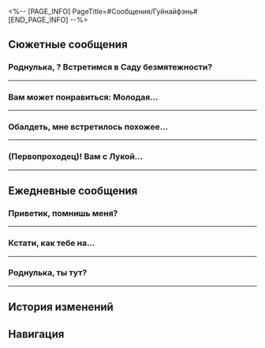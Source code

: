 <%-- [PAGE_INFO]
PageTitle=#Сообщения/Гуйнайфэнь#
[END_PAGE_INFO] --%>
{{Сообщение Инфобокс
|id          = 1210
|Изображение = Персонаж Гуйнайфэнь Иконка.png
|Тип         = Персонаж
|Отправитель = Гуйнайфэнь
|ПодписьСоо  = Не создавай проблем, не бойся, не лезь на рожон
|Фракция     = Лофу Сяньчжоу
}}

==Сюжетные сообщения==
===Роднулька, {{MC|ж=занята|м=занят}}? Встретимся в Саду безмятежности?===
{{Сообщения
|условие_получения = 
|текст =
:'''Гуйнайфэнь:''' Роднулька, {{MC|ж=занята|м=занят}}? Встретимся в Саду безмятежности?
:{Выбор} Тебе уже лучше?
::'''(Первопроходец):''' Что там опять делать? Кстати, тебе уже лучше?
::'''Гуйнайфэнь:''' Ой, спасибо за заботу, роднулька! Работяге вроде меня без крепкого здоровья никак...
::'''Гуйнайфэнь:''' Меня осмотрели целители из Комиссии по алхимии. Я в полном порядке, не считая лёгкого испуга и парочки синяков!
:{Выбор} Это точно ты?
::'''(Первопроходец):''' Разве Гуйнайфэнь сейчас не полагается быть в лечебнице? Гадкий хелиоби! Даже не думай, что сможешь одурачить меня снова!
::'''Гуйнайфэнь:''' Да брось, доверять людям нужно.
::'''Гуйнайфэнь:''' Меня осмотрели целители из Комиссии по алхимии. Я в полном порядке, не считая лёгкого испуга и парочки синяков!
:{Выбор} Опять в Сад безмятежности?
::'''(Первопроходец):''' Тебе мало того кавардака, что ты устроила в Саду безмятежности?
::'''Гуйнайфэнь:''' И я дико извиняюсь за все причинённые неудобства.
::'''Гуйнайфэнь:''' Но мне вправду нужна твоя помощь.
:'''Гуйнайфэнь:''' Вообще-то, Ханья лично пригласила нас на встречу.
:'''Гуйнайфэнь:''' Просто приходи в Сад безмятежности, там и поговорим. Лень печатать.
;{Принятая миссия: Встреча в Саду безмятежности I}
}}
----

===Вам может понравиться: Молодая...===
{{Сообщения
|условие_получения = 
|текст =
:'''Гуйнайфэнь:''' Вам может понравиться:<br />Молодая девушка случайно забрела в опасный заброшенный сад, где на неё напали привидения! #привидения<br />В заброшенном саду скрываются привидения, повсюду полно опасностей! #привидения #жесть<br />Прямая трансляция: Сверхъестественные тайны! Две девочки случайно забрели в сад, где на них напали привидения! Одна побледнела, а другая потеряла сознание! Не подходит для просмотра лицам моложе 200 лет!<br />Комбо: Сверхъестественного становится всё больше, а в саду скрываются шокирующие тайны!
:'''Гуйнайфэнь:''' [[Файл:Сообщение Guinaifen Crepescule.png|256px]]
:'''Гуйнайфэнь:''' Если хотите узнать больше о привидениях Сяньчжоу, ставьте лайки и подписывайтесь на Гуйнайфэнь, чтобы получать больше интересного контента.
:{Выбор} Как мне посмотреть?
::'''(Первопроходец):''' Срочно! Где мне посмотреть?
:{Выбор} Что это? Ты кто?
::'''(Первопроходец):''' Почему мне постоянно отправляют странную рекламу?
:{Выбор} Привидений не существует.
::'''(Первопроходец):''' Очередной развод, где «привидениями» окажутся искажения магнитного поля или кто-нибудь переодетый.
::'''Гуйнайфэнь:''' Всё по-настоящему! Никакой это не развод!
:'''Гуйнайфэнь:''' Ха, кажется, тебе интересно.
:'''Гуйнайфэнь:''' Я ещё не отредактировала стрим, поэтому пока не могу прислать ссылку.
:'''Гуйнайфэнь:''' Если тебе правда интересно, найди меня.
:{Выбор} Очень интересно.
::'''(Первопроходец):''' Мне очень интересно. Никуда не уходи, я скоро буду.
::'''Гуйнайфэнь:''' Хорошо, поторопись. Я постараюсь удовлетворить твоё любопытство!
:{Выбор} Совсем не интересно.
::'''(Первопроходец):''' Вообще-то, мне не очень интересно.
::'''Гуйнайфэнь:''' Точно?
::'''Гуйнайфэнь:''' Подумай хорошенько и ответь ещё раз~ Только ты {{MC|ж=ответила|м=ответил}} на мою рассылку...
::'''Гуйнайфэнь:''' Хочешь, покажу тебе свой стрим с привидениями до монтажа?
:{Выбор} Это новый развод?
::'''(Первопроходец):''' Ха, да это очередной развод.
::'''(Первопроходец):''' Похоже, ты скажешь всё, что угодно, лишь бы одурачить. Хочешь получить деньги или бесплатную рабочую силу?
::'''Гуйнайфэнь:''' Хочешь, покажу тебе свой стрим с привидениями до монтажа?
:'''Гуйнайфэнь:''' Я в Переулке ауруматонов. Если заметишь рыжую иноземку, то это я!
;{Принятая миссия: Прогулка по саду и прерванный сон}
}}
----

===Обалдеть, мне встретилось похожее...===
{{Сообщения
|условие_получения = 
|текст =
:{Выбор} (Отправить фото Гуйнайфэнь)
:'''(Первопроходец):''' Обалдеть, мне встретилось похожее на тебя маленькое создание.
:'''(Первопроходец):''' [[Файл:Сообщение Гуйнайфэнь 31.png|256px]]
:'''Гуйнайфэнь:''' И правда похоже!
:'''Гуйнайфэнь:''' Откуда у тебя такая милота?
:'''Гуйнайфэнь:''' Принеси её на Лофу, мы с Сушан вместе полюбуемся.
:'''Гуйнайфэнь:''' Ох, ну до чего же сладкий пирожочек! Так и хочется пожмакать!
:{Выбор} Спокойнее.
::'''(Первопроходец):''' ...
::'''(Первопроходец):''' Спокойнее, это не кошка. Вдруг она опасна.
:{Выбор} Она не хочет.
::'''(Первопроходец):''' Ну хватит уже. У неё есть сознание, и она никуда не хочет ехать, ей и на космической станции хорошо.
:'''Гуйнайфэнь:''' Если получится, то я сама приеду. Стрим сам себя не проведёт!
}}
----

===(Первопроходец)! Вам с Лукой...===
{{Сообщения
|условие_получения = 
|текст =
:'''Гуйнайфэнь:''' (Первопроходец)! Вам с Лукой следует быть начеку!
:{Выбор} В чём дело? Не пугай меня...
::'''(Первопроходец):''' В чём дело?
::'''Гуйнайфэнь:''' Я видела в сети кое-какие новости. Я обязана вам рассказать.
:{Выбор} Хочешь отомстить за Сушан?
::'''(Первопроходец):''' Малышка Гуй, так хочешь отомстить за свою Шаншан?
::'''Гуйнайфэнь:''' Я знаю, что Шаншан незаслуженно проиграла! Но... Я не готова участвовать в Церемонии боевых искусств...
::'''Гуйнайфэнь:''' Постой, мы отошли от темы. Я хочу вас предупредить.
:'''Гуйнайфэнь:''' В сети о Луке ходят гадкие сплетни и комментарии.
:'''Гуйнайфэнь:''' Пользователи утверждают, что он принял взятку у КММ и строит козни местным сяньчжоуским участникам!
:'''Гуйнайфэнь:''' Они заявляют, что вы оскорбляете честь народа Сяньчжоу, называют вас прихвостнями КММ... а некоторые даже грозятся нанять умельцев, которые вас проучат...
:'''Гуйнайфэнь:''' В общем, какие гадости только не пишут.
:{Выбор} Это же интернет.
::'''(Первопроходец):''' Ничего необычного. Мы даже не знаем, действительно ли это пишут настоящие пользователи.
::'''Гуйнайфэнь:''' Да, но всё же тебе следует напомнить Луке, чтобы он сохранял положительный настрой и не позволял сплетням сказываться на его успехе.
:{Выбор} Не верь им, верь мне.
::'''(Первопроходец):''' Мы не сможем переубедить других, но ты-то им не верь.
::'''Гуйнайфэнь:''' Конечно же, я им не верю! Чего я только не повидала в сети за всё время.
::'''Гуйнайфэнь:''' Я лишь надеюсь, что Лука сможет сохранить положительный настрой и не позволит слухам отразиться на своём успехе.
:'''Гуйнайфэнь:''' Это ведь он укреплял надежду Шаншан на победу, продолжая неустанно сражаться. Я надеюсь, что он сможет победить в турнире!
:{Выбор} Спасибо за поддержку!
:'''(Первопроходец):''' Я передам ему твои пожелания. До встречи.
}}
----

==Ежедневные сообщения==
===Приветик, помнишь меня?===
{{Сообщения|текст =
:'''Гуйнайфэнь:''' Приветик, помнишь меня?
:{Выбор} Конечно!
::'''(Первопроходец):''' Конечно! Малышка Гуй!
::'''Гуйнайфэнь:''' Ну вот, даже ты теперь меня так называешь.
:{Выбор} Кто ты?
::'''(Первопроходец):''' Прости, столько новых знакомств в последнее время... Кто ты?
::'''Гуйнайфэнь:''' А вот это сейчас обидно было! Я думала, что меня невозможно забыть...
::'''Гуйнайфэнь:''' «Эфирные войны»! Межзвёздный фестиваль-турнир! Гуйнайфэнь! Припоминаешь?
:{Выбор} Мне чай не нужен.
::'''(Первопроходец):''' Спасибо, но мне не нужен чай, и страховка не нужна, да и вообще всё у меня есть.
::'''Гуйнайфэнь:''' Ох
::'''Гуйнайфэнь:''' Ты вообще о чём?..
::'''Гуйнайфэнь:''' «Эфирные войны»! Межзвёздный фестиваль-турнир! Гуйнайфэнь! Припоминаешь?
:'''Гуйнайфэнь:''' Друзья познаются в сражении. Так что мы теперь друзья.
:'''Гуйнайфэнь:''' Забыла спросить, а ты откуда вообще?
:{Выбор} Я с экспресса.
::'''(Первопроходец):''' Я {{MC|м=Безымянный|ж=Безымянная}} со Звёздного экспресса.
::'''Гуйнайфэнь:''' Даже Безымянные откуда-то появляются.
::'''Гуйнайфэнь:''' Не страшно, если не хочешь говорить. Все мы чужаки в чужой стране.
:{Выбор} Мой дом везде.
::'''(Первопроходец):''' Мой дом везде.
::'''Гуйнайфэнь:''' Даже те, у кого дом везде, откуда-то появляются.
::'''Гуйнайфэнь:''' Не страшно, если не хочешь говорить. Все мы чужаки в чужой стране.
:{Выбор} Не помню.
::'''(Первопроходец):''' Не помню, откуда я, если честно.
::'''Гуйнайфэнь:''' Ох
::'''Гуйнайфэнь:''' Не стоило мне спрашивать, прости.
:'''Гуйнайфэнь:''' Эх, а мой дом давно разрушен Легионом, так что у меня нет дома.
:'''Гуйнайфэнь:''' Тогда, получается, мы с тобой иномирцы, для которых дом - Сяньчжоу.
:'''Гуйнайфэнь:''' Если тебе понадобится помощь, или что-то будет непонятно, смело обращайся ко мне.
:'''Гуйнайфэнь:''' Обычно я нахожусь в Переулке ауруматонов, работаю уличной артисткой, иногда провожу стримы.
:{Выбор} Зови, если нужна будет помощь.
:'''(Первопроходец):''' Зови, если тебе нужно будет уладить какую-то проблему, или на плохих ребят нарвёшься.
:'''(Первопроходец):''' Я {{MC|ж=сильная|м=сильный}}.
:'''Гуйнайфэнь:''' Хорошо! {{MC|ж=Надёжная подруга|м=Надёжный друг}}!
:'''Гуйнайфэнь:''' Как-нибудь сыграем ещё!
}}
----

===Кстати, как тебе на...===
{{Сообщения|текст =
:'''Гуйнайфэнь:''' Кстати, как тебе на Сяньчжоу? Есть какие-нибудь проблемы?
:{Выбор} Всё хорошо.
::'''(Первопроходец):''' Да нет, всё хорошо.
::'''Гуйнайфэнь:''' Ну и здорово, я рада за тебя.
:{Выбор} Была парочка.
::'''(Первопроходец):''' Ну, если честно, была пара затруднений.
::'''Гуйнайфэнь:''' Прекрасно тебя понимаю, со мной тоже бывало.
:{Выбор} Я здесь ненадолго.
::'''(Первопроходец):''' Да как-то без разницы, я здесь всё равно не навсегда.
::'''Гуйнайфэнь:''' Дело-то не совсем в этом...
::'''Гуйнайфэнь:''' Это так, может, ты и не навсегда, но вы, Безымянные, всё равно будете часто приезжать сюда по делам.
:'''Гуйнайфэнь:''' Это не проблема, конечно. Просто воспоминания нахлынули.
:'''Гуйнайфэнь:''' Я была совсем малышкой, когда впервые оказалась на Сяньчжоу.
:'''Гуйнайфэнь:''' Вокруг всё было незнакомым, я ничего не знала о местной культуре.
:'''Гуйнайфэнь:''' Вспоминая страхи и тревоги того времени, я подумала о тебе.
:'''Гуйнайфэнь:''' Переживаю, что ты испытываешь подобное.
:{Выбор} Спасибо за заботу.
::'''(Первопроходец):''' Спасибо за заботу, малышка Гуй. Я уже {{MC|ж=привыкла|м=привык}} к такому.
::'''Гуйнайфэнь:''' Ну да, ты {{MC|ж=пережила|м=пережил}} куда больше, чем я.
:{Выбор} У меня сердце кровью обливается.
::'''(Первопроходец):''' Ты столько пережила, просто сердце кровью обливается.
::'''Гуйнайфэнь:''' За меня не переживай. Лучше о себе подумай. Я серьёзно, не забывай отдыхать, сколько бы ни было у тебя работы.
:'''Гуйнайфэнь:''' И опять-таки
:'''Гуйнайфэнь:''' Если понадобится помощь, ты всегда можешь обратиться ко мне~
:'''Гуйнайфэнь:''' И даже если у меня ничего не получится, мы можем рассчитывать на поддержку наших друзей из Облачных Рыцарей и Комиссии десяти владык!
:'''Гуйнайфэнь:''' Хе-хе!
}}
----

===Роднулька, ты тут?===
{{Сообщения|текст =
:'''Гуйнайфэнь:''' Роднулька, ты тут?
:'''Гуйнайфэнь:''' Мне нужны идеи для стримов!
:{Выбор} Что за идеи?
::'''(Первопроходец):''' Тут, ага
::'''(Первопроходец):''' Что за идеи?
::'''Гуйнайфэнь:''' Если тебе не сложно, конечно.
::'''Гуйнайфэнь:''' Просто хочу узнать твоё мнение как человека со стороны.
:{Выбор} Не {{MC|ж=уверена|м=уверен}}, что смогу помочь...
::'''(Первопроходец):''' Не разбираюсь в стримах и не {{MC|ж=уверена|м=уверен}}, что смогу помочь.
::'''Гуйнайфэнь:''' Не беда, мне лишь нужна другая точка зрения.
::'''Гуйнайфэнь:''' Я уже так долго веду трансляции, что топчусь на одном месте - сложно придумать что-то новое, поэтому мне нужна помощь.
::'''Гуйнайфэнь:''' Расширить кругозор, так сказать.
:'''Гуйнайфэнь:''' Вроде бы в последнее время стало модно «монетизировать знания». И вот мне бы тоже хотелось внедрить обучение в стримы.
:'''Гуйнайфэнь:''' Только какими знаниями мне делиться? Даже не знаю...
:'''Гуйнайфэнь:''' Я пытаюсь придумать что-то интересное, но чему никто на Лофу ещё не обучает.
:'''Гуйнайфэнь:''' Но в голову ничего не приходит.
:{Выбор} Обучай культуре Сяньчжоу.
::'''(Первопроходец):''' Может, будешь обучать культуре Сяньчжоу?
::'''Гуйнайфэнь:''' Ну, я разбираюсь в культуре, конечно, но я всё же иномирка.
::'''Гуйнайфэнь:''' Об этом и так уже рассказывает немало профессоров из академии, так что не думаю, что смогу с ними конкурировать.
::'''Гуйнайфэнь:''' Стоп, а с чего вдруг?
::'''Гуйнайфэнь:''' Конечно, могу! Я ведь иномирка!
::'''Гуйнайфэнь:''' Этим можно зацепить! «Милая девушка из другого мира рассказывает о культуре Сяньчжоу». А что, звучит!
:{Выбор} Может, рэпу будешь учить?
::'''(Первопроходец):''' Может, научишь подписчиков читать рэп?
::'''Гуйнайфэнь:''' Ни за что! Когда ученик превосходит учителя, учитель умирает с голода.
::'''Гуйнайфэнь:''' А, я поняла.
::'''Гуйнайфэнь:''' Уличные актёры обычно не делятся своими уникальными талантами.
::'''Гуйнайфэнь:''' И поэтому мои занятия будут пользоваться большим спросом!
:{Выбор} Учи ловить пули!
::'''(Первопроходец):''' Может, научишь подписчиков ловить пули голыми руками? Я бы {{MC|ж=поучилась|м=поучился}}!
::'''Гуйнайфэнь:''' Ой, нет, забудь! Такие опасные вещи нельзя стримить.
::'''Гуйнайфэнь:''' Взгляни на мою подпись.
::'''Гуйнайфэнь:''' Знаешь, почему я не лезу на рожон?
::'''Гуйнайфэнь:''' Потому что забанят!
::'''Гуйнайфэнь:''' Но идея очень интересная... Может, научить их основам акробатики, фокусам, жонглированию и всему подобному? Это точно многих заинтересует.
:'''Гуйнайфэнь:''' У меня появилась парочка идей. Спасибо!
:'''Гуйнайфэнь:''' Когда начну занятия, подарю тебе пару уроков!
}}
----

==История изменений==
{{История изменений|3.5}}

==Навигация==
{{Сообщения Навбокс}}